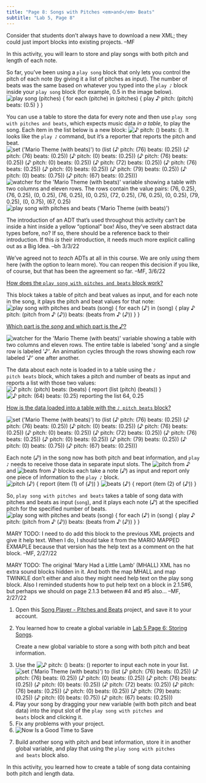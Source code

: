 ```yaml
---
title: "Page 8: Songs with Pitches <em>and</em> Beats"
subtitle: "Lab 5, Page 8"
---
```


::: todo
Consider that students don't always have to download a new XML; they could just import blocks into existing projects. --MF
:::

::: learn
In this activity, you will learn to store and play songs with both pitch and length of each note.
:::

<p>So far, you've been using a <code>play song</code> block that only lets you control the pitch of each note (by giving it a list of pitches as input). The number of beats was the same based on whatever you typed into the <code>play ♪</code> block inside your <code>play song</code> block (for example, 0.5 in the image below).<br /> <img src="/img/U2/lab01/play-song-definition.png" title="/img/U2/lab01/play-song-definition.png" alt="play song (pitches) {
for each (pitche) in (pitches) {
play ♪ pitch: (pitch) beats: (0.5)
}
}" class="indent"/></p>

<p>You can use a table to store the data for every note and then use <code>play song with pitches and beats</code>, which expects music data <em>in a table</em>, to play the song. Each item in the list below is a new block: <img src="/img/U2/lab01/note-pitch-beats.png" title="♪ pitch: () beats: ()" alt="♪ pitch: () beats: ()" class="inline nopadtb"/>. It looks like the <code>play ♪</code> command, but it's a reporter that reports the pitch and beat.<br /> <img src="/img/U2/lab01/set-mario-beats.png" title="set (&apos;Mario Theme (with beats)&apos;) to (list (♪ pitch: (76) beats: (0.25)) (♪ pitch: (76) beats: (0.25)) (♪ pitch: (0) beats: (0.25)) (♪ pitch: (76) beats: (0.25)) (♪ pitch: (0) beats: (0.25)) (♪ pitch: (72) beats: (0.25)) (♪ pitch: (76) beats: (0.25)) (♪ pitch: (0) beats: (0.25)) (♪ pitch: (79) beats: (0.25)) (♪ pitch: (0) beats: (0.75)) (♪ pitch: (67) beats: (0.25)))" alt="set (&apos;Mario Theme (with beats)&apos;) to (list (♪ pitch: (76) beats: (0.25)) (♪ pitch: (76) beats: (0.25)) (♪ pitch: (0) beats: (0.25)) (♪ pitch: (76) beats: (0.25)) (♪ pitch: (0) beats: (0.25)) (♪ pitch: (72) beats: (0.25)) (♪ pitch: (76) beats: (0.25)) (♪ pitch: (0) beats: (0.25)) (♪ pitch: (79) beats: (0.25)) (♪ pitch: (0) beats: (0.75)) (♪ pitch: (67) beats: (0.25)))" class="indent"/> <img src="/img/U2/lab01/mario-beats-watcher.png" title="watcher for the &apos;Mario Theme (with beats)&apos; variable showing a table with two columns and eleven rows. The rows contain the value pairs: (76, 0.25), (76, 0.25), (0, 0.25), (76, 0.25), (0, 0.25), (72, 0.25), (76, 0.25), (0, 0.25), (79, 0.25), (0, 0.75), (67, 0.25)" alt="watcher for the &apos;Mario Theme (with beats)&apos; variable showing a table with two columns and eleven rows. The rows contain the value pairs: (76, 0.25), (76, 0.25), (0, 0.25), (76, 0.25), (0, 0.25), (72, 0.25), (76, 0.25), (0, 0.25), (79, 0.25), (0, 0.75), (67, 0.25)" class="indent noshadow"/> <img src="/img/U2/lab01/play-song-beats-mario.png" title="play song with pitches and beats (&apos;Mario Theme (with beats)&apos;)" alt="play song with pitches and beats (&apos;Mario Theme (with beats)&apos;)" class="indent"/></p>

::: todo
<p>The introduction of an ADT that's used throughout this activity can't be inside a hint inside a yellow "optional" box! Also, they've seen abstract data types before, no? If so, there should be a reference back to their introduction. If this <em>is</em> their introduction, it needs much more explicit calling out as a Big Idea. --bh 3/3/22</p>

<p>We've agreed not to <em>teach</em> ADTs at all in this course. We are only <em>using</em> them here (with the option to learn more). You can reopen this decision if you like, of course, but that has been the agreement so far. --MF, 3/6/22</p>
:::

::: endnote
<p><a href="#hint-play-beats" data-toggle="collapse" title="How does the PLAY SONG WITH PITCHES AND BEATS block work?">How does the <code>play song with pitches and beats</code> block work?</a></p>

::: {#hint-play-beats .collapse}
<p>This block takes a table of pitch and beat values as input, and for each note in the song, it plays the pitch and beat values for that note:<br /> <img src="/img/U2/lab01/play-song-beats-definition.png" title="play song with pitches and beats (song) {
for each (♪) in (song) {
play ♪ pitch: (pitch from ♪ (♪)) beats: (beats from ♪ (♪))
}
}" alt="play song with pitches and beats (song) {
for each (♪) in (song) {
play ♪ pitch: (pitch from ♪ (♪)) beats: (beats from ♪ (♪))
}
}" class="indent"/></p>

<p><a href="#hint-block-vars" data-toggle="collapse" title="Which part of the data is the song and which part is the ♪?">Which part is the <var>song</var> and which part is the <var>♪</var>?</a></p>

::: {#hint-block-vars .collapse}
<img src="/img/U2/lab01/mario-beats-watcher-labeled.gif" title="watcher for the &apos;Mario Theme (with beats)&apos; variable showing a table with two columns and eleven rows. The entire table is labeled &apos;song&apos; and a single row is labeled &apos;♪&apos;. An animation cycles through the rows showing each row labeled &apos;♪&apos; one after another." alt="watcher for the &apos;Mario Theme (with beats)&apos; variable showing a table with two columns and eleven rows. The entire table is labeled &apos;song&apos; and a single row is labeled &apos;♪&apos;. An animation cycles through the rows showing each row labeled &apos;♪&apos; one after another." class="noshadow indent"/>
:::

<p>

The data about each note is loaded in to a table using the <code>♪ pitch beats</code> block, which takes a pitch and number of beats as input and reports a list with those two values:<br /> <img src="/img/U2/lab01/note-pitch-beats-definition.png" title="♪ pitch: (pitch) beats: (beats) {
report (list (pitch) (beats))
}" alt="♪ pitch: (pitch) beats: (beats) {
report (list (pitch) (beats))
}" class="indent"/> <img src="/img/U2/lab01/note-pitch-beats-reporting.png" title="♪ pitch: (64) beats: (0.25) reporting the list 64, 0.25" alt="♪ pitch: (64) beats: (0.25) reporting the list 64, 0.25" class="indent"/>

<p><a href="#hint-loading" data-toggle="collapse" title="How is the data loaded into a table with the ♪ PITCH BEATS block?">How is the data loaded into a table with the <code>♪ pitch beats</code> block?</a></p>

::: {#hint-loading .collapse}
<img src="/img/U2/lab01/set-mario-beats.png" title="set (&apos;Mario Theme (with beats)&apos;) to (list (♪ pitch: (76) beats: (0.25)) (♪ pitch: (76) beats: (0.25)) (♪ pitch: (0) beats: (0.25)) (♪ pitch: (76) beats: (0.25)) (♪ pitch: (0) beats: (0.25)) (♪ pitch: (72) beats: (0.25)) (♪ pitch: (76) beats: (0.25)) (♪ pitch: (0) beats: (0.25)) (♪ pitch: (79) beats: (0.25)) (♪ pitch: (0) beats: (0.75)) (♪ pitch: (67) beats: (0.25)))" alt="set (&apos;Mario Theme (with beats)&apos;) to (list (♪ pitch: (76) beats: (0.25)) (♪ pitch: (76) beats: (0.25)) (♪ pitch: (0) beats: (0.25)) (♪ pitch: (76) beats: (0.25)) (♪ pitch: (0) beats: (0.25)) (♪ pitch: (72) beats: (0.25)) (♪ pitch: (76) beats: (0.25)) (♪ pitch: (0) beats: (0.25)) (♪ pitch: (79) beats: (0.25)) (♪ pitch: (0) beats: (0.75)) (♪ pitch: (67) beats: (0.25)))" class="indent"/>
:::

</p>

<p>Each note (<var>♪</var>) in the song now has both pitch and beat information, and <code>play ♪</code> needs to receive those data in separate input slots. The <img src="/img/U2/lab01/pitch.png" title="pitch from ♪" alt="pitch from ♪" class="inline nopadtb"/> and <img src="/img/U2/lab01/beats.png" title="beats from ♪" alt="beats from ♪" class="inline nopadtb"/> blocks each take a note (<var>♪</var>) as input and report only one piece of information to the <code>play ♪</code> block.<br /> <img src="/img/U2/lab01/pitch-definition.png" title="pitch (♪) {
report (item (1) of (♪))
}" alt="pitch (♪) {
report (item (1) of (♪))
}" class="indent"/> <img src="/img/U2/lab01/beats-definition.png" title="beats (♪) {
report (item (2) of (♪))
}" alt="beats (♪) {
report (item (2) of (♪))
}" class="indent"/></p>

<p>So, <code>play song with pitches and beats</code> takes a table of song data with pitches and beats as input (<code>song</code>), and it plays each note (<var>♪</var>) at the specified pitch for the specified number of beats.<br /> <img src="/img/U2/lab01/play-song-beats-definition.png" title="play song with pitches and beats (song) {
for each (♪) in (song) {
play ♪ pitch: (pitch from ♪ (♪)) beats: (beats from ♪ (♪))
}
}" alt="play song with pitches and beats (song) {
for each (♪) in (song) {
play ♪ pitch: (pitch from ♪ (♪)) beats: (beats from ♪ (♪))
}
}" class="indent"/></p>
:::
:::

::: todo
<p>MARY TODO: I need to do add this block to the previous XML projects and give it help text. When I do, I should take it from the MARIO MAPPED EXMAPLE because that version has the help text as a comment on the hat block. --MF, 2/27/22</p>

<p>MARY TODO: The original 'Mary Had a Little Lamb' (MHALL) XML has no extra sound blocks hidden in it. And both the map MHALL and map TWINKLE don't either and also they might need help text on the play song block. Also I reminded students how to put help text on a block in 2.1.5#6, but perhaps we should on page 2.1.3 between #4 and #5 also... --MF, 2/27/22</p>
:::

::: forYouToDo
<ol>

<li>Open this <a class="js-run snap-project" href="/prog/lab-5/song-player-pitches-beats.xml" title="Song Player - Pitches and Beats - Snap! project" target="_blank">Song Player - Pitches and Beats</a> project, and save it to your account.</li>

<li>

::: sidenote
You learned how to create a global variable in <a href="/lab-5/06-storing-songs.html" title="Lab 5 Page 6: Storing Songs">Lab 5 Page 6: Storing Songs</a>.
:::

Create a new global variable to store a song with both pitch and beat information.

</li>

<li>Use the <img src="/img/U2/lab01/note-pitch-beats.png" title="♪ pitch: () beats: ()" alt="♪ pitch: () beats: ()" class="inline nopadtb"/> reporter to input each note in your list. <img src="/img/U2/lab01/set-mario-beats.png" title="set (&apos;Mario Theme (with beats)&apos;) to (list (♪ pitch: (76) beats: (0.25)) (♪ pitch: (76) beats: (0.25)) (♪ pitch: (0) beats: (0.25)) (♪ pitch: (76) beats: (0.25)) (♪ pitch: (0) beats: (0.25)) (♪ pitch: (72) beats: (0.25)) (♪ pitch: (76) beats: (0.25)) (♪ pitch: (0) beats: (0.25)) (♪ pitch: (79) beats: (0.25)) (♪ pitch: (0) beats: (0.75)) (♪ pitch: (67) beats: (0.25)))" alt="set (&apos;Mario Theme (with beats)&apos;) to (list (♪ pitch: (76) beats: (0.25)) (♪ pitch: (76) beats: (0.25)) (♪ pitch: (0) beats: (0.25)) (♪ pitch: (76) beats: (0.25)) (♪ pitch: (0) beats: (0.25)) (♪ pitch: (72) beats: (0.25)) (♪ pitch: (76) beats: (0.25)) (♪ pitch: (0) beats: (0.25)) (♪ pitch: (79) beats: (0.25)) (♪ pitch: (0) beats: (0.75)) (♪ pitch: (67) beats: (0.25)))" class="indent"/></li>

<li>Play your song by dragging your new variable (with both pitch and beat data) into the input slot of the <code>play song with pitches and beats</code> block and clicking it.</li>

<li>Fix any problems with your project.</li>

<li><img src="/img/icons/save-now.png" title="Now Is a Good Time to Save" alt="Now Is a Good Time to Save" class="inline"/></li>

</ol>
:::

::: {.ifTime .show}
<ol start="7">

<li>Build another song with pitch and beat information, store it in another global variable, and play that using the <code>play song with pitches and beats</code> block also.</li>

</ol>
:::

::: learn
In this activity, you learned how to create a table of song data containing both pitch and length data.
:::
